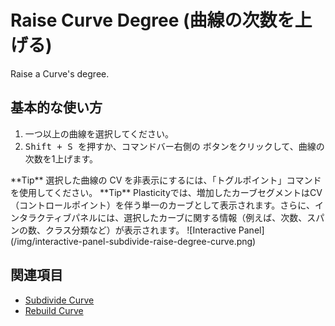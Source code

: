 
# Raise Curve Degree (曲線の次数を上げる)

<Reference shortcut="Shift + S" command="Raise Degree" button="コマンドバー右" buttonIcon="button-raise-degree-curve-face" />

Raise a Curve's degree.

## 基本的な使い方

1. 一つ以上の曲線を選択してください。
2. <kbd> Shift + S </kbd> を押すか、コマンドバー右側の <ButtonIcon type="button-raise-degree-curve-face"/> ボタンをクリックして、曲線の次数を1上げます。

<VideoPlayer fileName="raise-degree-curve"/>

<Callout type="info" emoji="💡">
    **Tip**
    選択した曲線の CV を非表示にするには、「トグルポイント」コマンドを使用してください。
<VideoPlayer fileName="raise-degree-curve-hidepoints"/>

<Callout type="info" emoji="💡">
    **Tip**
    Plasticityでは、増加したカーブセグメントはCV（コントロールポイント）を伴う単一のカーブとして表示されます。さらに、インタラクティブパネルには、選択したカーブに関する情報（例えば、次数、スパンの数、クラス分類など）が表示されます。
    ![Interactive Panel](/img/interactive-panel-subdivide-raise-degree-curve.png)
</Callout>

</Callout>

## 関連項目
- [Subdivide Curve](subdivide-curve)
- [Rebuild Curve](rebuild-curve)